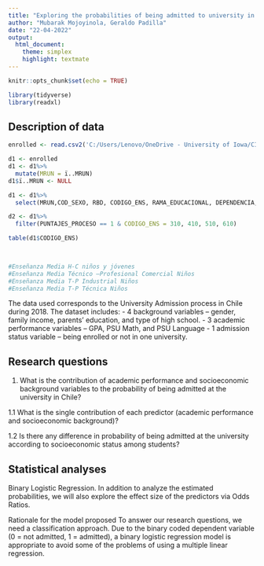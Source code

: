 ```yaml
---
title: "Exploring the probabilities of being admitted to university in Chile based on socioeconomic and academic attributes"
author: "Mubarak Mojoyinola, Geraldo Padilla"
date: "22-04-2022"
output:
  html_document:
    theme: simplex
    highlight: textmate
---
```


```r
knitr::opts_chunk$set(echo = TRUE)
```

```r
library(tidyverse)
library(readxl)
```


## Description of data

```r
enrolled <- read.csv2('C:/Users/Lenovo/OneDrive - University of Iowa/CIDCIE/1. Bases de Datos/PSU/PSU 2019 - 2021/A_Inscritos_puntajes/A_INSCRITOS_PUNTAJES_PDT_2021_PUB_MRUN.csv')
```

```r
d1 <- enrolled
d1 <- d1%>%
  mutate(MRUN = ï..MRUN)
d1$ï..MRUN <- NULL

d1 <- d1%>%
  select(MRUN,COD_SEXO, RBD, CODIGO_ENS, RAMA_EDUCACIONAL, DEPENDENCIA, PROMEDIO_NOTAS, PTJE_NEM, PTJE_RANKING, CLEC_ACTUAL, MATE_ACTUAL, PUNTAJES_PROCESO)

d2 <- d1%>%
  filter(PUNTAJES_PROCESO == 1 & CODIGO_ENS = 310, 410, 510, 610)

table(d1$CODIGO_ENS)

 

#Enseñanza Media H-C niños y jóvenes
#Enseñanza Media Técnico –Profesional Comercial Niños
#Enseñanza Media T-P Industrial Niños
#Enseñanza Media T-P Técnica Niños
```

The data used corresponds to the University Admission process in Chile during 2018. The dataset includes:
- 4 background variables – gender, family income, parents’ education, and type of high school.
- 3 academic performance variables – GPA, PSU Math, and PSU Language
- 1 admission status variable – being enrolled or not in one university.

## Research questions

1. What is the contribution of academic performance and socioeconomic background variables to the probability of being admitted at the university in Chile?

1.1 What is the single contribution of each predictor (academic performance and socioeconomic background)?

1.2 Is there any difference in probability of being admitted at the university according to socioeconomic status among students?

## Statistical analyses

Binary Logistic Regression. In addition to analyze the estimated probabilities, we will also explore the effect size of the predictors via Odds Ratios.

Rationale for the model proposed
To answer our research questions, we need a classification approach. Due to the binary coded dependent variable (0 = not admitted, 1 = admitted), a binary logistic regression model is appropriate to avoid some of the problems of using a multiple linear regression.
